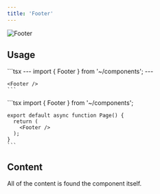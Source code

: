 ```yaml
---
title: 'Footer'
---
```


<img src="/images/footer.png" alt="Footer" />

## Usage

<Tabs>
  <Tab title="Astro">
    ```tsx
    ---
    import { Footer } from '~/components';
    ---
    
    <Footer />
    ```
  </Tab>

  <Tab title="Next.js">
    ```tsx
    import { Footer } from '~/components';

    export default async function Page() {
      return (
        <Footer />
      );
    }
    ```
  </Tab>
</Tabs>

## Content

All of the content is found the component itself.
